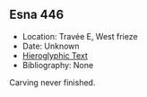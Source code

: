 ## Esna 446 {-}

- Location: Travée E, West frieze
- Date: Unknown
- [Hieroglyphic Text](https://www.ifao.egnet.net/uploads/publications/enligne/Temples-Esna004.pdf#page=109){target="_blank"}  
- Bibliography: None

Carving never finished.  